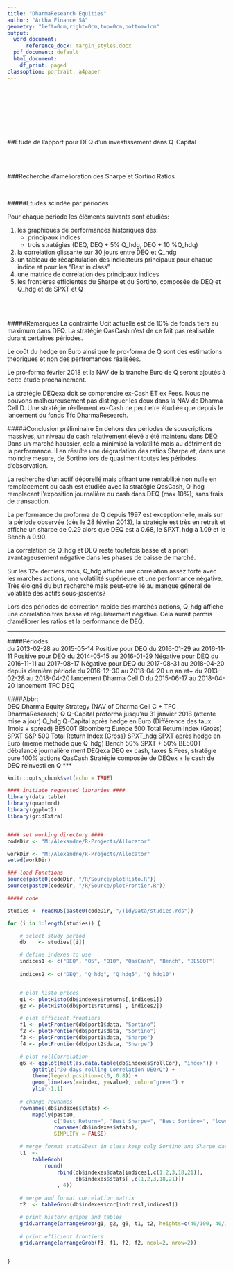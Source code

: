 ```yaml
---
title: "DharmaResearch Equities"
author: "Artha Finance SA"
geometry: "left=0cm,right=0cm,top=0cm,bottom=1cm"
output:
  word_document:
      reference_docx: margin_styles.docx
  pdf_document: default
  html_document:
    df_print: paged
classoption: portrait, a4paper
---
```


<BR>
<BR>
<BR>
<BR>
<BR>
<BR>


##Etude de l’apport pour DEQ d’un investissement dans Q-Capital


<BR>
<BR>


###Recherche d’amélioration des Sharpe et Sortino Ratios


<BR>


#####Etudes scindée par périodes

Pour chaque période les éléments suivants sont étudiés:

1. les graphiques de performances historiques des:
    + principaux indices
    + trois stratégies (DEQ, DEQ + 5% Q_hdg, DEQ + 10 %Q_hdq)  
2. la correlation glissante sur 30 jours entre DEQ et Q_hdg   
2. un tableau de récapitulation des indicateurs principaux pour chaque indice et pour les "Best 
in class"  
3. une matrice de corrélation des principaux indices  
4. les frontières efficientes du Sharpe et du Sortino, composée de DEQ et Q_hdg et de SPXT et Q  


<BR>
<BR>

#####Remarques
La contrainte Ucit actuelle est de 10% de fonds tiers au maximum dans DEQ. La stratégie 
QasCash n'est de ce fait pas réalisable durant certaines périodes.

Le coût du hedge en Euro ainsi que le pro-forma de Q sont des estimations théoriques
et non des perfromances réalisées.

Le pro-forma février 2018 et la NAV de la tranche Euro de Q seront ajoutés à cette étude 
prochainement.

La stratégie DEQexa doit se comprendre ex-Cash ET ex Fees. Nous ne pouvons malheureusement 
pas distinguer les deux dans la NAV de Dharma Cell D. Une stratégie réellement ex-Cash ne 
peut etre étudiée que depuis le lancement du fonds Tfc DharmaResearch.








#####Conclusion préliminaire
En dehors des périodes de souscriptions massives, un niveau de cash relativement élevé a été 
maintenu dans DEQ. Dans un marché haussier, cela a minimisé la volatilité mais au détriment de 
la performance. Il en résulte une dégradation des ratios Sharpe et, dans une moindre mesure, 
de Sortino lors de quasiment toutes les périodes d'observation.  

La recherche d'un actif décorellé mais offrant une rentabilité non nulle en remplacement du cash 
est étudiée avec la stratégie QasCash, Q_hdg remplacant l'exposition journalière du cash dans DEQ
(max 10%), sans frais de transaction.

La performance du proforma de Q depuis 1997 est exceptionnelle, mais sur la période observée (dès 
le 28 février 2013),  la stratégie est très en retrait et affiche un sharpe de 0.29 alors que DEQ
est a 0.68, le SPXT_hdg à 1.09 et le Bench a 0.90.

La correlation de Q_hdg et DEQ reste toutefois basse et a priori avantageusement négative dans 
les phases de baisse de marché.

Sur les 12+ derniers mois, Q_hdg affiche une correlation assez forte avec les marchés actions, une
volatilité supérieure et une performance négative. Très éloigné du but recherché mais peut-etre
lié au manque général de volatilité des actifs sous-jascents?

Lors des périodes de correction rapide des marchés actions, Q_hdg affiche une correlation très basse
et régulièrement négative. Cela aurait permis d'améliorer les ratios et la performance de DEQ.


***
####Périodes:	
    du 2013-02-28 au 2015-05-14 	Positive pour DEQ
    du 2016-01-29 au 2016-11-11		Positive pour DEQ
    du 2014-05-15 au 2016-01-29		Négative pour DEQ
	du 2016-11-11 au 2017-08-17		Négative pour DEQ
    du 2017-08-31 au 2018-04-20		depuis dernière période
	du 2016-12-30 au 2018-04-20		un an et+
	du 2013-02-28 au 2018-04-20		lancement Dharma Cell D
	du 2015-06-17 au 2018-04-20		lancement TFC DEQ
	
####Abbr:	
    DEQ	      Dharma Equity Strategy (NAV of Dharma Cell C + TFC DharmaResearch)
    Q	      Q-Capital proforma jusqu’au 31 janvier 2018 (attente mise a jour)
    Q_hdg	  Q-Capital après hedge en Euro (Différence des taux 1mois + spread)
    BE500T	  Bloomberg Europe 500 Total Return Index (Gross)
    SPXT	  S&P 500  Total Return Index (Gross)
    SPXT_hdg  SPXT après hedge en Euro (meme methode que Q_hdg)
    Bench	  50% SPXT + 50% BE500T débalancé journalière ment
    DEQexa	  DEQ ex cash, taxes & Fees, stratégie pure 100% actions
    QasCash	  Stratégie composée de DEQex + le cash de DEQ réinvesti en Q
***  
  




```r
knitr::opts_chunk$set(echo = TRUE)

#### initiate requested libraries ####
library(data.table)
library(quantmod)
library(ggplot2)
library(gridExtra)


#### set working directory ####
codeDir <- "M:/Alexandre/R-Projects/Allocator"

workDir <- "M:/Alexandre/R-Projects/Allocator"
setwd(workDir)

### load Functions
source(paste0(codeDir, "/R/Source/plotHisto.R"))
source(paste0(codeDir, "/R/Source/plotFrontier.R"))


```


```r

##### code

studies <- readRDS(paste0(codeDir, "/TidyData/studies.rds"))

for (i in 1:length(studies)) {

    # select study period
    db    <- studies[[i]]

    # define indexes to use
    indices1 <- c("DEQ", "Q5", "Q10", "QasCash", "Bench", "BE500T")
    
    indices2 <- c("DEQ", "Q_hdg", "Q_hdg5", "Q_hdg10")


    # plot histo prices
    g1 <- plotHisto(db$indexes$returns[,indices1])
    g2 <- plotHisto(db$port1$returns[ , indices2])

    # plot efficient frontiers
    f1 <- plotFrontier(db$port1$data, "Sortino")
    f2 <- plotFrontier(db$port2$data, "Sortino")
    f3 <- plotFrontier(db$port1$data, "Sharpe")
    f4 <- plotFrontier(db$port2$data, "Sharpe")

    # plot rollCorrelation
    g6 <- ggplot(melt(as.data.table(db$indexes$rollCor), "index")) +
        ggtitle("30 days rolling Correlation DEQ/Q") +
        theme(legend.position=c(0, 0.8)) +
        geom_line(aes(x=index, y=value), color="green") +
        ylim(-1,1)
    
    # change rownames
    rownames(db$indexes$stats) <-
        mapply(paste0,
               c("Best Return=", "Best Sharpe=", "Best Sortino=", "lowest Sharpe Vol="),
               rownames(db$indexes$stats),
               SIMPLIFY = FALSE)

    # merge format stats&best in class keep only Sortino and Sharpe datas
    t1  <-
        tableGrob(
            round(
                rbind(db$indexes$data[indices1,c(1,2,3,18,21)],
                      db$indexes$stats[ ,c(1,2,3,18,21)])
                , 4))
    
    # merge and format correlation matrix
    t2  <- tableGrob(db$indexes$cor[indices1,indices1])

    # print history graphs and tables
    grid.arrange(arrangeGrob(g1, g2, g6, t1, t2, heights=c(40/100, 40/100, 20/100, 20/100, 20/100 )))
    
    # print efficient frontiers
    grid.arrange(arrangeGrob(f3, f1, f2, f2, ncol=2, nrow=2))


}

```




